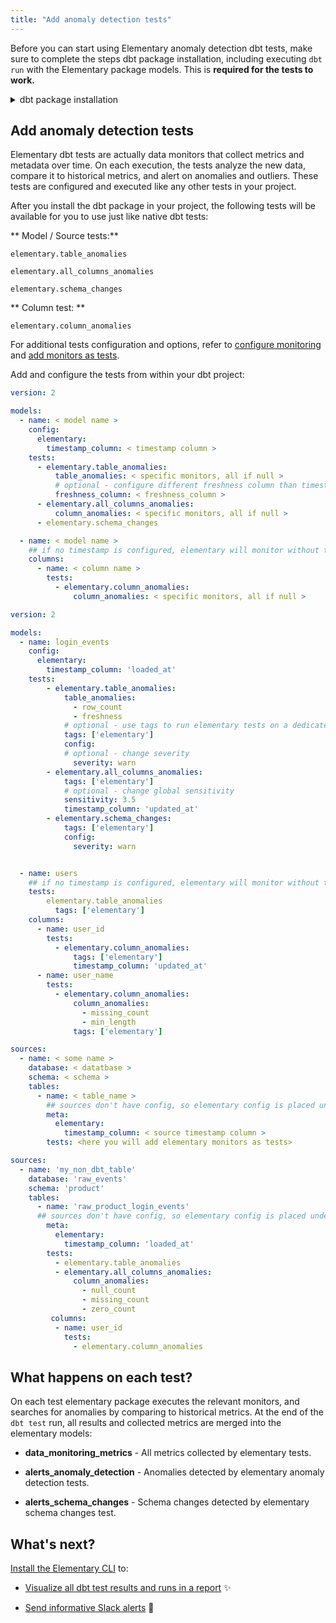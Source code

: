 ```yaml
---
title: "Add anomaly detection tests"
---
```


Before you can start using Elementary anomaly detection dbt tests, make sure to complete the steps dbt package installation, including executing `dbt run` with the Elementary package models.
This is **required for the tests to work.**

<details className="-mt-0 mb-6 rounded-xl border px-6 py-3 prose prose-slate open:pb-5 dark:prose-dark dark:border-slate-800">
    <summary className="font-medium cursor-default select-none text-slate-900 dark:text-slate-200">dbt package installation</summary>
<InstallDbtPackage />
</details>

## Add anomaly detection tests

Elementary dbt tests are actually data monitors that collect metrics and metadata over time. On each execution, the tests analyze the new data, compare it to historical metrics, and alert on anomalies and outliers. These tests are configured and executed like any other tests in your project.

After you install the dbt package in your project, the following tests will be available for you to use just like native dbt tests:

** Model / Source tests:**

`elementary.table_anomalies`

`elementary.all_columns_anomalies`

`elementary.schema_changes`

** Column test: **

`elementary.column_anomalies`

For additional tests configuration and options, refer to [configure monitoring](../guides/elementary-tests-configuration) and [add monitors as tests](../guides/add-data-monitoring-tests).

Add and configure the tests from within your dbt project:

<SnippetGroup>

```yml Models
version: 2

models:
  - name: < model name >
    config:
      elementary:
        timestamp_column: < timestamp column >
    tests:
      - elementary.table_anomalies:
          table_anomalies: < specific monitors, all if null >
          # optional - configure different freshness column than timestamp column
          freshness_column: < freshness_column >
      - elementary.all_columns_anomalies:
          column_anomalies: < specific monitors, all if null >
      - elementary.schema_changes

  - name: < model name >
    ## if no timestamp is configured, elementary will monitor without time filtering
    columns:
      - name: < column name >
        tests:
          - elementary.column_anomalies:
              column_anomalies: < specific monitors, all if null >
```

```yml Models Tests Example
version: 2

models:
  - name: login_events
    config:
      elementary:
        timestamp_column: 'loaded_at'
    tests:
        - elementary.table_anomalies:
            table_anomalies:
              - row_count
              - freshness
            # optional - use tags to run elementary tests on a dedicated run
            tags: ['elementary']
            config:
            # optional - change severity
              severity: warn
        - elementary.all_columns_anomalies:
            tags: ['elementary']
            # optional - change global sensitivity
            sensitivity: 3.5
            timestamp_column: 'updated_at'
        - elementary.schema_changes:
            tags: ['elementary']
            config:
              severity: warn


  - name: users
    ## if no timestamp is configured, elementary will monitor without time filtering
    tests:
        elementary.table_anomalies
          tags: ['elementary']
    columns:
      - name: user_id
        tests:
          - elementary.column_anomalies:
              tags: ['elementary']
              timestamp_column: 'updated_at'
      - name: user_name
        tests:
          - elementary.column_anomalies:
              column_anomalies:
                - missing_count
                - min_length
              tags: ['elementary']
```

```yml Sources
sources:
  - name: < some name >
    database: < datatbase >
    schema: < schema >
    tables:
      - name: < table_name >
        ## sources don't have config, so elementary config is placed under 'meta'
        meta:
          elementary:
            timestamp_column: < source timestamp column >
        tests: <here you will add elementary monitors as tests>
```

```yml Sources Tests Example
sources:
  - name: 'my_non_dbt_table'
    database: 'raw_events'
    schema: 'product'
    tables:
      - name: 'raw_product_login_events'
      ## sources don't have config, so elementary config is placed under 'meta'
        meta:
          elementary:
            timestamp_column: 'loaded_at'
        tests:
          - elementary.table_anomalies
          - elementary.all_columns_anomalies:
              column_anomalies:
                - null_count
                - missing_count
                - zero_count
         columns:
          - name: user_id
            tests:
              - elementary.column_anomalies
```

</SnippetGroup>

## What happens on each test?

On each test elementary package executes the relevant monitors, and searches for anomalies by comparing to historical metrics.
At the end of the `dbt test` run, all results and collected metrics are merged into the elementary models:

- **data_monitoring_metrics** - All metrics collected by elementary tests.

- **alerts_anomaly_detection** - Anomalies detected by elementary anomaly detection tests.

- **alerts_schema_changes** - Schema changes detected by elementary schema changes test.

## What's next?

[​Install the Elementary CLI](./understand-elementary/install-cli) to:

- [​Visualize all dbt test results and runs in a report](./quickstart/generate-report-ui) ✨

- [​Send informative Slack alerts](../quickstart/send-slack-alerts) 📣